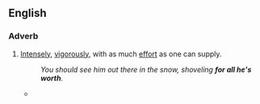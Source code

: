 ==English==

===Adverb===
{{head|en|adverb|head='''[[for]] [[all]] one [[is]] [[worth]]'''}}
# {{context|idiomatic}} [[intensely|Intensely]], [[vigorously]], with as much [[effort]] as one can supply.
#: ''You should see him out there in the snow, shoveling '''for all he's worth'''.''
#* {{quote-news
|year=2011
|date=December 29
|author=Keith Jackson
|title=SPL: Celtic 1 Rangers 0 
|work=Daily Record
|url=http://www.dailyrecord.co.uk/football/spl/celtic/2011/12/29/spl-celtic-1-rangers-0-86908-23665738/
|page=
|passage=And although they were pushed harder than even Lennon might have expected on a night of galeforce winds, they clung on to the lead Ledley gave them '''for all they were worth''' until their rivals had blown themselves out and surrendered top spot.}}
